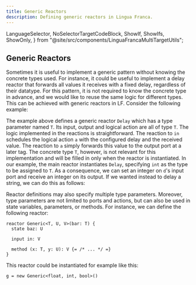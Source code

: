```yaml
---
title: Generic Reactors
description: Defining generic reactors in Lingua Franca.
---
```


  LanguageSelector,
  NoSelectorTargetCodeBlock,
  ShowIf,
  ShowIfs,
  ShowOnly,
} from "@site/src/components/LinguaFrancaMultiTargetUtils";

<LanguageSelector c cpp />

## Generic Reactors

Sometimes it is useful to implement a generic pattern without knowing the
concrete types used. For instance, it could be useful to implement a delay
reactor that forwards all values it receives with a fixed delay, regardless of
their datatype. For this pattern, it is not required to know the concrete type
in advance, and we would like to reuse the same logic for different types. This
can be achieved with generic reactors in LF. Consider the following example:


<NoSelectorTargetCodeBlock c={C_GenericDelay} cpp={Cpp_GenericDelay} lf />

The example above defines a generic reactor `Delay` which has a type parameter
named `T`. Its input, output and logical action are all of type `T`. The logic
implemented in the reactions is straightforward. The reaction to `in` schedules
the logical action `a` with the configured delay and the received value. The
reaction to `a` simply forwards this value to the output port at a later tag.
The concrete type `T`, however, is not relevant for this implementation and will
be filled in only when the reactor is instantiated. In our example, the main
reactor instantiates `Delay`, specifying `int` as the type to be assigned to
`T`. As a consequence, we can set an integer on `d`'s input port and receive an
integer on its output. If we wanted instead to delay a string, we can do this as
follows:


<NoSelectorTargetCodeBlock c={C_GenericString} cpp={Cpp_GenericString} lf />

Reactor definitions may also specify multiple type parameters. Moreover, type
parameters are not limited to ports and actions, but can also be used in state
variables, parameters, or methods. For instance, we can define the following
reactor:

```lf
reactor Generic<T, U, V>(bar: T) {
  state baz: U

  input in: V

  method (x: T, y: U): V {= /* ... */ =}
}
```

This reactor could be instantiated for example like this:

```lf
g = new Generic<float, int, bool>()
```
